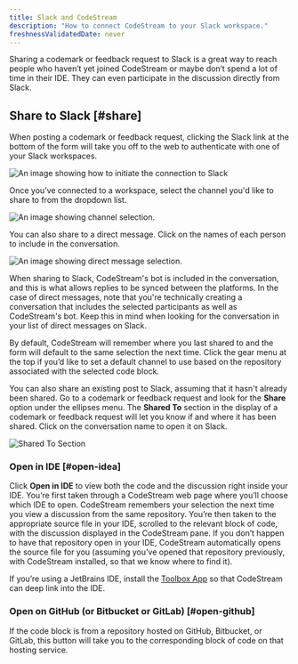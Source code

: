```yaml
---
title: Slack and CodeStream
description: "How to connect CodeStream to your Slack workspace."
freshnessValidatedDate: never
---
```








Sharing a codemark or feedback request to Slack is a great way to reach people who haven’t yet joined CodeStream or maybe don’t spend a lot of time in their IDE. They can even participate in the discussion directly from Slack.

## Share to Slack [#share]

When posting a codemark or feedback request, clicking the Slack link at the bottom of the form will take you off to the web to authenticate with one of your Slack workspaces.

<img
  title="Slack basic"
  alt="An image showing how to initiate the connection to Slack"
  src={codestreamCodemarkSlackUnauthenticated}
/>

Once you’ve connected to a workspace, select the channel you'd like to share to from the dropdown list.

<img
  title="Slack channels"
  alt="An image showing channel selection."
  src={codestreamChooseSlackChannel}
/>

You can also share to a direct message. Click on the names of each person to include in the conversation. 

<img
  title="Slack channels"
  alt="An image showing direct message selection."
  src={codestreamChooseSlackDirectMessage}
/>

When sharing to Slack, CodeStream's bot is included in the conversation, and this is what allows replies to be synced between the platforms. In the case of direct messages, note that you're technically creating a conversation that includes the selected participants as well as CodeStream's bot. Keep this in mind when looking for the conversation in your list of direct messages on Slack.

By default, CodeStream will remember where you last shared to and the form will default to the same selection the next time. Click the gear menu at the top if you’d like to set a default channel to use based on the repository associated with the selected code block.

You can also share an existing post to Slack, assuming that it hasn't already been shared. Go to a codemark or feedback request and look for the <DoNotTranslate>**Share**</DoNotTranslate> option under the ellipses menu. The <DoNotTranslate>**Shared To**</DoNotTranslate> section in the display of a codemark or feedback request will let you know if and where it has been shared. Click on the conversation name to open it on Slack.

<img
  alt="Shared To Section"
  src={codestreamCodemarkSharedtoSlackChannel}
/>

### Open in IDE [#open-idea]

Click <DoNotTranslate>**Open in IDE**</DoNotTranslate> to view both the code and the discussion right inside your IDE. You’re first taken through a CodeStream web page where you’ll choose which IDE to open. CodeStream remembers your selection the next time you view a discussion from the same repository. You’re then taken to the appropriate source file in your IDE, scrolled to the relevant block of code, with the discussion displayed in the CodeStream pane. If you don’t happen to have that repository open in your IDE, CodeStream automatically opens the source file for you (assuming you’ve opened that repository previously, with CodeStream installed, so that we know where to find it).

If you’re using a JetBrains IDE, install the [Toolbox App](https://www.jetbrains.com/toolbox-app/) so that CodeStream can deep link into the IDE.

### Open on GitHub (or Bitbucket or GitLab) [#open-github]

If the code block is from a repository hosted on GitHub, Bitbucket, or GitLab, this button will take you to the corresponding block of code on that hosting service.
